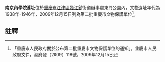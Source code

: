 {{msg:重慶市文物保護單位
|名稱 = 南京內學院舊址
|編號 = 151
|圖片 = 
|級別 = 6
|分類 = 
|時代 = 1938年-1946年
|地点 = [[江津區|江津區]][[幾江鎮|幾江鎮]]街道辦事處東門公園內
|坐標 = 
|登錄 = 2009年12月15日
}}
'''南京內學院舊址'''位於[[重慶市|重慶市]][[江津區|江津區]][[幾江鎮|幾江鎮]]街道辦事處東門公園內，文物遺址年代為1938年-1946年，2009年12月15日列為第二批重慶市文物保護單位<ref>「重慶市人民政府關於公布第二批重慶市文物保護單位的通知」，重慶市人民政府文件，渝府發（2009）118號，2009年12月15日</ref>。
== 註釋 ==
{{reflist}}
{{文物保護單位小作品}}